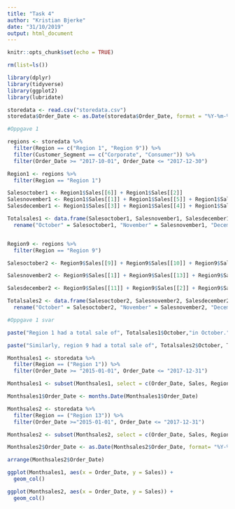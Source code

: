 ```yaml
---
title: "Task 4"
author: "Kristian Bjerke"
date: "31/10/2019"
output: html_document
---
```


```r
knitr::opts_chunk$set(echo = TRUE)
```

```r
rm(list=ls())
```

```r
library(dplyr)
library(tidyverse)
library(ggplot2)
library(lubridate)

```

```r
storedata <- read.csv("storedata.csv")
storedata$Order_Date <- as.Date(storedata$Order_Date, format = "%Y-%m-%d")
```

```r

#Oppgave 1

regions <- storedata %>%
  filter(Region == c("Region 1", "Region 9")) %>%
  filter(Customer_Segment == c("Corporate", "Consumer")) %>%
  filter(Order_Date >= "2017-10-01", Order_Date <= "2017-12-30")

Region1 <- regions %>%
  filter(Region == "Region 1")

Salesoctober1 <- Region1$Sales[[6]] + Region1$Sales[[2]]
Salesnovember1 <- Region1$Sales[[1]] + Region1$Sales[[5]] + Region1$Sales[[8]]
Salesdecember1 <- Region1$Sales[[3]] + Region1$Sales[[4]] + Region1$Sales[[7]]

Totalsales1 <- data.frame(Salesoctober1, Salesnovember1, Salesdecember1) %>%
  rename("October" = Salesoctober1, "November" = Salesnovember1, "December" = Salesdecember1)


Region9 <- regions %>%
  filter(Region == "Region 9")

Salesoctober2 <- Region9$Sales[[9]] + Region9$Sales[[10]] + Region9$Sales[[4]] + Region9$Sales[[7]] + Region9$Sales[[5]] + Region9$Sales[[12]] + Region9$Sales[[3]]

Salesnovember2 <- Region9$Sales[[1]] + Region9$Sales[[13]] + Region9$Sales[[8]]

Salesdecember2 <- Region9$Sales[[11]] + Region9$Sales[[2]] + Region9$Sales[[6]]

Totalsales2 <- data.frame(Salesoctober2, Salesnovember2, Salesdecember2) %>%
  rename("October" = Salesoctober2, "November" = Salesnovember2, "December" = Salesdecember2)

```

```r
#Oppgave 1 svar

paste("Region 1 had a total sale of", Totalsales1$October,"in October.", Totalsales1$November,"in November, and", Totalsales1$December,"for December.")

paste("Similarly, region 9 had a total sale of", Totalsales2$October, Totalsales2$November, Totalsales2$December,"in October, November and December respectively.")

```

```r
Monthsales1 <- storedata %>%
  filter(Region == ("Region 1")) %>%
  filter(Order_Date >= "2015-01-01", Order_Date <= "2017-12-31")

Monthsales1 <- subset(Monthsales1, select = c(Order_Date, Sales, Region))

Monthsales1$Order_Date <- months.Date(Monthsales1$Order_Date)

Monthsales2 <- storedata %>%
  filter(Region == ("Region 13")) %>%
  filter(Order_Date >="2015-01-01", Order_Date <= "2017-12-31")

Monthsales2 <- subset(Monthsales2, select = c(Order_Date, Sales, Region))

Monthsales2$Order_Date <- as.Date(Monthsales2$Order_Date, format= "%Y-%m-%d")

arrange(Monthsales2$Order_Date)

ggplot(Monthsales1, aes(x = Order_Date, y = Sales)) +
  geom_col()

ggplot(Monthsales2, aes(x = Order_Date, y = Sales)) +
  geom_col()

```


